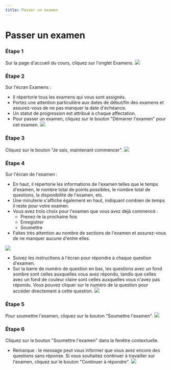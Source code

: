 ```yaml
--- 
title: Passer un examen
---
```



# Passer un examen

 ### Étape 1 
 Sur la page d'accueil du cours, cliquez sur l'onglet Examens.
![](/img/ulearning/student/exam01.png)

 ### Étape 2 
 Sur l'écran Examens : 
 - Il répertorie tous les examens qui vous sont assignés. 
 - Portez une attention particulière aux dates de début/fin des examens et assurez-vous de ne pas manquer la date d'échéance. 
 - Un statut de progression est attribué à chaque affectation. 
 - Pour passer un examen, cliquez sur le bouton "Démarrer l'examen" pour cet examen.
![](/img/ulearning/student/exam02.png)

 ### Étape 3 
 Cliquez sur le bouton "Je sais, maintenant commencer".
![](/img/ulearning/student/exam03.png)

### Étape 4 
 Sur l'écran de l'examen : 
 - En haut, il répertorie les informations de l'examen telles que le temps d'examen, le nombre total de points possibles, le nombre total de questions, la disponibilité de l'examen, etc. 
 - Une minuterie s'affiche également en haut, indiquant combien de temps il reste pour votre examen. 
 - Vous avez trois choix pour l'examen que vous avez déjà commencé : 
     - Prenez-le la prochaine fois 
     - Enregistrer 
     - Soumettre 
 - Faites très attention au nombre de sections de l'examen et assurez-vous de ne manquer aucune d'entre elles.

![](/img/ulearning/student/exam04.png)

- Suivez les instructions à l'écran pour répondre à chaque question d'examen. 
- Sur la barre de numéro de question en bas, les questions avec un fond sombre sont celles auxquelles vous avez répondu, tandis que celles avec un fond de couleur claire sont celles auxquelles vous n'avez pas répondu. Vous pouvez cliquer sur le numéro de la question pour accéder directement à cette question.
![](/img/ulearning/student/exam05.png)

 ### Étape 5 
 Pour soumettre l'examen, cliquez sur le bouton "Soumettre l'examen".
![](/img/ulearning/student/exam06.png)


### Étape 6 
 Cliquez sur le bouton "Soumettre l'examen" dans la fenêtre contextuelle. 
 - Remarque : le message peut vous informer que vous avez encore des questions sans réponse. Si vous souhaitez continuer à travailler sur l'examen, cliquez sur le bouton "Continuer à répondre".
![](/img/ulearning/student/exam07.png)